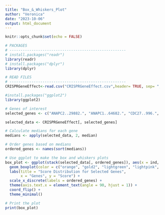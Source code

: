 ```yaml
---
title: "Box_&_Whiskers_Plot"
author: "Veronica"
date: "2023-10-06"
output: html_document
---
```


```r
knitr::opts_chunk$set(echo = FALSE)

# PACKAGES
# -----------------------------------------------------
# install.packages("readr")
library(readr) 
# install.packages("dplyr")
library(dplyr)

# READ FILES
# -----------------------------------------------------
CRISPRGeneEffect<-read.csv("CRISPRGeneEffect.csv",header= TRUE, sep= ",")
```

```r
#install.packages("ggplot2")
library(ggplot2)

# Genes of interest
selected_genes <- c("ANAPC2..29882.", "ANAPC1..64682.", "CDC27..996.", "ANAPC4..29945.", "ANAPC5..51433.", "CDC16..8881.", "ANAPC7..51434.", "CDC23..8697.", "ANAPC10..10393.", "ANAPC11..51529.", "CDC26..246184.", "ANAPC13..25847.", "ANAPC15..25906.", "ANAPC16..119504.", "CDC20..991.", "FZR1..51343.")

selected_data <- CRISPRGeneEffect[, selected_genes]

# Calculate medians for each gene
medians <- apply(selected_data, 2, median)

# Order genes based on medians
ordered_genes <- names(sort(medians))

# Use ggplot to make the box and whiskers plots
box_plot <- ggplot(stack(selected_data[, ordered_genes]), aes(x = ind, y = values)) +
  geom_boxplot(color = c("orange", "gold2", "lightgreen", "lightpink", "lightblue", "plum", "lightcoral", "seagreen" ,"lightslateblue", "royalblue" ,"violetred" ,"yellow", "yellowgreen", "turquoise2", "salmon", "red2")) +
  labs(title = "Score Distribution for Selected Genes",
       x = "Genes", y = "Score") +
  scale_x_discrete(labels = ordered_genes) +
  theme(axis.text.x = element_text(angle = 90, hjust = 1)) + 
  coord_flip() +
  theme_minimal()

# Print the plot
print(box_plot)
```